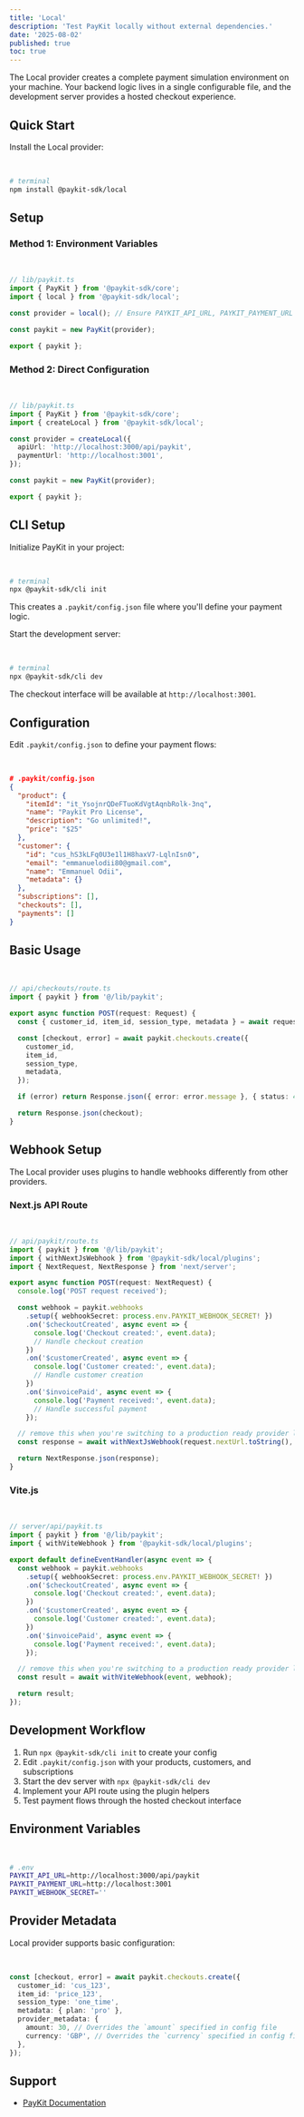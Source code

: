 ```yaml
---
title: 'Local'
description: 'Test PayKit locally without external dependencies.'
date: '2025-08-02'
published: true
toc: true
---
```


The Local provider creates a complete payment simulation environment on your machine. Your backend logic lives in a single configurable file, and the development server provides a hosted checkout experience.

## Quick Start

Install the Local provider:

<br />

```bash
# terminal
npm install @paykit-sdk/local
```

## Setup

### Method 1: Environment Variables

<br />

```typescript
// lib/paykit.ts
import { PayKit } from '@paykit-sdk/core';
import { local } from '@paykit-sdk/local';

const provider = local(); // Ensure PAYKIT_API_URL, PAYKIT_PAYMENT_URL environment variables are set

const paykit = new PayKit(provider);

export { paykit };
```

### Method 2: Direct Configuration

<br />

```typescript
// lib/paykit.ts
import { PayKit } from '@paykit-sdk/core';
import { createLocal } from '@paykit-sdk/local';

const provider = createLocal({
  apiUrl: 'http://localhost:3000/api/paykit',
  paymentUrl: 'http://localhost:3001',
});

const paykit = new PayKit(provider);

export { paykit };
```

## CLI Setup

Initialize PayKit in your project:

<br />

```bash
# terminal
npx @paykit-sdk/cli init
```

This creates a `.paykit/config.json` file where you'll define your payment logic.

Start the development server:

<br />

```bash
# terminal
npx @paykit-sdk/cli dev
```

The checkout interface will be available at `http://localhost:3001`.

## Configuration

Edit `.paykit/config.json` to define your payment flows:

<br />

```json
# .paykit/config.json
{
  "product": {
    "itemId": "it_YsojnrQDeFTuoKdVgtAqnbRolk-3nq",
    "name": "Paykit Pro License",
    "description": "Go unlimited!",
    "price": "$25"
  },
  "customer": {
    "id": "cus_hS3kLFq0U3e1l1H8haxV7-LqlnIsn0",
    "email": "emmanuelodii80@gmail.com",
    "name": "Emmanuel Odii",
    "metadata": {}
  },
  "subscriptions": [],
  "checkouts": [],
  "payments": []
}
```

## Basic Usage

<br />

```typescript
// api/checkouts/route.ts
import { paykit } from '@/lib/paykit';

export async function POST(request: Request) {
  const { customer_id, item_id, session_type, metadata } = await request.json();

  const [checkout, error] = await paykit.checkouts.create({
    customer_id,
    item_id,
    session_type,
    metadata,
  });

  if (error) return Response.json({ error: error.message }, { status: 400 });

  return Response.json(checkout);
}
```

## Webhook Setup

The Local provider uses plugins to handle webhooks differently from other providers.

### Next.js API Route

<br />

```typescript
// api/paykit/route.ts
import { paykit } from '@/lib/paykit';
import { withNextJsWebhook } from '@paykit-sdk/local/plugins';
import { NextRequest, NextResponse } from 'next/server';

export async function POST(request: NextRequest) {
  console.log('POST request received');

  const webhook = paykit.webhooks
    .setup({ webhookSecret: process.env.PAYKIT_WEBHOOK_SECRET! })
    .on('$checkoutCreated', async event => {
      console.log('Checkout created:', event.data);
      // Handle checkout creation
    })
    .on('$customerCreated', async event => {
      console.log('Customer created:', event.data);
      // Handle customer creation
    })
    .on('$invoicePaid', async event => {
      console.log('Payment received:', event.data);
      // Handle successful payment
    });

  // remove this when you're switching to a production ready provider like stripe
  const response = await withNextJsWebhook(request.nextUrl.toString(), webhook);

  return NextResponse.json(response);
}
```

### Vite.js

<br />

```typescript
// server/api/paykit.ts
import { paykit } from '@/lib/paykit';
import { withViteWebhook } from '@paykit-sdk/local/plugins';

export default defineEventHandler(async event => {
  const webhook = paykit.webhooks
    .setup({ webhookSecret: process.env.PAYKIT_WEBHOOK_SECRET! })
    .on('$checkoutCreated', async event => {
      console.log('Checkout created:', event.data);
    })
    .on('$customerCreated', async event => {
      console.log('Customer created:', event.data);
    })
    .on('$invoicePaid', async event => {
      console.log('Payment received:', event.data);
    });

  // remove this when you're switching to a production ready provider like stripe
  const result = await withViteWebhook(event, webhook);

  return result;
});
```

## Development Workflow

1. Run `npx @paykit-sdk/cli init` to create your config
2. Edit `.paykit/config.json` with your products, customers, and subscriptions
3. Start the dev server with `npx @paykit-sdk/cli dev`
4. Implement your API route using the plugin helpers
5. Test payment flows through the hosted checkout interface

## Environment Variables

<br />

```bash
# .env
PAYKIT_API_URL=http://localhost:3000/api/paykit
PAYKIT_PAYMENT_URL=http://localhost:3001
PAYKIT_WEBHOOK_SECRET=''
```

## Provider Metadata

Local provider supports basic configuration:

<br />

```typescript
const [checkout, error] = await paykit.checkouts.create({
  customer_id: 'cus_123',
  item_id: 'price_123',
  session_type: 'one_time',
  metadata: { plan: 'pro' },
  provider_metadata: {
    amount: 30, // Overrides the `amount` specified in config file
    currency: 'GBP', // Overrides the `currency` specified in config file
  },
});
```

## Support

- [PayKit Documentation](https://usepaykit.dev/docs/introduction)

